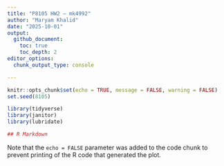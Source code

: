 ```yaml
---
title: "P8105 HW2 – mk4992"
author: "Maryam Khalid"
date: "2025-10-01"
output:
  github_document:
    toc: true
    toc_depth: 2
editor_options:
  chunk_output_type: console

---
```


```r
knitr::opts_chunk$set(echo = TRUE, message = FALSE, warning = FALSE)
set.seed(8105)

library(tidyverse)  
library(janitor)    
library(lubridate)  

## R Markdown

```

Note that the `echo = FALSE` parameter was added to the code chunk to prevent printing of the R code that generated the plot.
